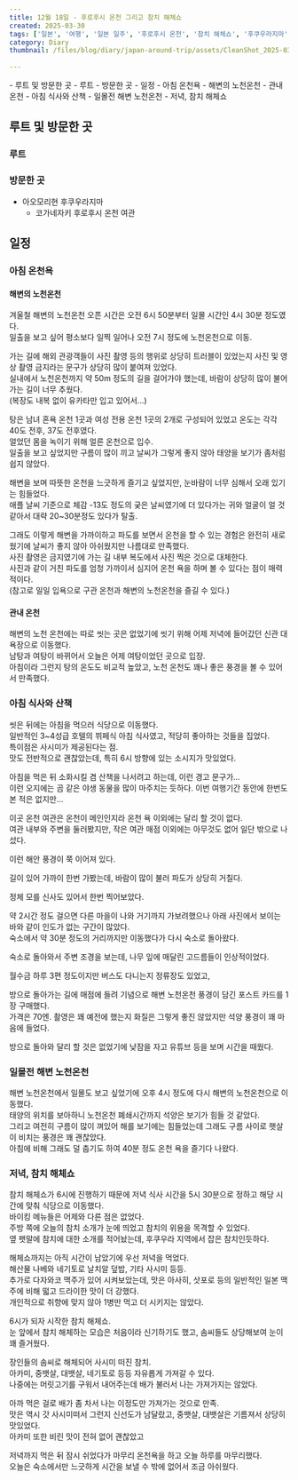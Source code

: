 ```yaml
---  
title: 12월 18일 - 후로후시 온천 그리고 참치 해체쇼  
created: 2025-03-30  
tags: ['일본', '여행', '일본 일주', '후로후시 온천', '참치 해체쇼', '후쿠우라지마']  
category: Diary  
thumbnail: /files/blog/diary/japan-around-trip/assets/CleanShot_2025-03-30_23.04.21.png  
  
---  
```

  
  
<TableOfContents>  
- 루트 및 방문한 곳  
  - 루트  
  - 방문한 곳  
- 일정  
  - 아침 온천욕  
    - 해변의 노천온천  
    - 관내 온천  
  - 아침 식사와 산책  
  - 일몰전 해변 노천온천  
  - 저녁, 참치 해체쇼  
</TableOfContents>  
  
  
## 루트 및 방문한 곳  
  
### 루트  
  
<ImageLoader src="/files/blog/diary/japan-around-trip/assets/CleanShot_2025-03-30_21.58.59.png" alt="CleanShot_2025-03-30_21.58.59" />  
  
### 방문한 곳  
  
- 아오모리현 후쿠우라지마  
  - 코가네자키 후로후시 온천 여관  
  
## 일정  
  
### 아침 온천욕  
  
#### 해변의 노천온천  
  
겨울철 해변의 노천온천 오픈 시간은 오전 6시 50분부터 일몰 시간인 4시 30분 정도였다.  
일출을 보고 싶어 평소보다 일찍 일어나 오전 7시 정도에 노천온천으로 이동.  
  
가는 길에 해외 관광객들이 사진 촬영 등의 행위로 상당히 트러블이 있었는지 사진 및 영상 촬영 금지라는 문구가 상당히 많이 붙여져 있었다.  
실내에서 노천온천까지 약 50m 정도의 길을 걸어가야 했는데, 바람이 상당히 많이 불어 가는 길이 너무 추웠다.  
(복장도 내복 없이 유카타만 입고 있어서...)  
  
탕은 남녀 혼욕 온천 1곳과 여성 전용 온천 1곳의 2개로 구성되어 있었고 온도는 각각 40도 전후, 37도 전후였다.  
얼었던 몸을 녹이기 위해 얼른 온천으로 입수.  
일출을 보고 싶었지만 구름이 많이 끼고 날씨가 그렇게 좋지 않아 태양을 보기가 좀처럼 쉽지 않았다.  
  
해변을 보며 따뜻한 온천을 느긋하게 즐기고 싶었지만, 눈바람이 너무 심해서 오래 있기는 힘들었다.  
애플 날씨 기준으로 체감 -13도 정도의 궂은 날씨였기에 더 있다가는 귀와 얼굴이 얼 것 같아서 대략 20~30분정도 있다가 탈출.  
  
그래도 이렇게 해변을 가까이하고 파도를 보면서 온천을 할 수 있는 경험은 완전히 새로웠기에 날씨가 좋지 않아 아쉬웠지만 나름대로 만족했다.  
사진 촬영은 금지였기에 가는 길 내부 복도에서 사진 찍은 것으로 대체한다.  
사진과 같이 거친 파도를 엄청 가까이서 심지어 온천 욕을 하며 볼 수 있다는 점이 매력적이다.  
(참고로 일일 입욕으로 구관 온천과 해변의 노천온천을 즐길 수 있다.)  
  
<ImageLoader src="/files/blog/diary/japan-around-trip/assets/CleanShot_2025-03-30_22.23.58.png" alt="CleanShot_2025-03-30_22.23.58" />  
  
#### 관내 온천  
  
해변의 노천 온천에는 따로 씻는 곳은 없었기에 씻기 위해 어제 저녁에 들어갔던 신관 대욕장으로 이동했다.  
남탕과 여탕이 바뀌어서 오늘은 어제 여탕이었던 곳으로 입장.  
아침이라 그런지 탕의 온도도 비교적 높았고, 노천 온천도 꽤나 좋은 풍경을 볼 수 있어서 만족했다.  
  
### 아침 식사와 산책  
  
씻은 뒤에는 아침을 먹으러 식당으로 이동했다.  
일반적인 3~4성급 호텔의 뷔페식 아침 식사였고, 적당히 좋아하는 것들을 집었다.  
특이점은 사시미가 제공된다는 점.  
맛도 전반적으로 괜찮았는데, 특히 6시 방향에 있는 소시지가 맛있었다.  
  
<ImageLoader src="/files/blog/diary/japan-around-trip/assets/CleanShot_2025-03-30_22.37.43@2x.png" alt="CleanShot_2025-03-30_22.37.43@2x" />  
  
아침을 먹은 뒤 소화시킬 겸 산책을 나서려고 하는데, 이런 경고 문구가...  
이런 오지에는 곰 같은 야생 동물을 많이 마주치는 듯하다. 이번 여행기간 동안에 한번도 본 적은 없지만...  
  
<ImageLoader src="/files/blog/diary/japan-around-trip/assets/CleanShot_2025-03-30_22.40.04@2x.png" alt="CleanShot_2025-03-30_22.40.04@2x" />  
  
이곳 온천 여관은 온천이 메인인지라 온천 욕 이외에는 달리 할 것이 없다.  
여관 내부와 주변을 둘러봤지만, 작은 여관 매점 이외에는 아무것도 없어 일단 밖으로 나섰다.  
  
<ImageLoader src="/files/blog/diary/japan-around-trip/assets/CleanShot_2025-03-30_22.43.08@2x.png" alt="CleanShot_2025-03-30_22.43.08@2x" />  
  
  
  
<ImageLoader src="/files/blog/diary/japan-around-trip/assets/CleanShot_2025-03-30_22.43.18@2x.png" alt="CleanShot_2025-03-30_22.43.18@2x" />  
  
이런 해안 풍경이 쭉 이어져 있다.  
  
<ImageLoader src="/files/blog/diary/japan-around-trip/assets/CleanShot_2025-03-30_22.45.12@2x.png" alt="CleanShot_2025-03-30_22.45.12@2x" />  
  
길이 있어 가까이 한번 가봤는데, 바람이 많이 불러 파도가 상당히 거칠다.  
  
<ImageLoader src="/files/blog/diary/japan-around-trip/assets/CleanShot_2025-03-30_22.46.38@2x.png" alt="CleanShot_2025-03-30_22.46.38@2x" />  
  
정체 모를 신사도 있어서 한번 찍어보았다.  
  
<ImageLoader src="/files/blog/diary/japan-around-trip/assets/CleanShot_2025-03-30_22.47.21@2x.png" alt="CleanShot_2025-03-30_22.47.21@2x" />  
  
약 2시간 정도 걸으면 다른 마을이 나와 거기까지 가보려했으나 아래 사진에서 보이는 바와 같이 인도가 없는 구간이 많았다.  
숙소에서 약 30분 정도의 거리까지만 이동했다가 다시 숙소로 돌아왔다.  
  
<ImageLoader src="/files/blog/diary/japan-around-trip/assets/CleanShot_2025-03-30_22.47.53@2x.png" alt="CleanShot_2025-03-30_22.47.53@2x" />  
  
숙소로 돌아와서 주변 조경을 보는데, 나무 잎에 매달린 고드름들이 인상적이었다.  
  
<ImageLoader src="/files/blog/diary/japan-around-trip/assets/CleanShot_2025-03-30_22.49.33@2x.png" alt="CleanShot_2025-03-30_22.49.33@2x" />  
  
월수금 하루 3편 정도이지만 버스도 다니는지 정류장도 있었고,  
  
<ImageLoader src="/files/blog/diary/japan-around-trip/assets/CleanShot_2025-03-30_22.50.16@2x.png" alt="CleanShot_2025-03-30_22.50.16@2x" />  
  
방으로 돌아가는 길에 매점에 들려 기념으로 해변 노천온천 풍경이 담긴 포스트 카드를 1장 구매했다.  
가격은 70엔. 촬영은 꽤 예전에 했는지 화질은 그렇게 좋진 않았지만 석양 풍경이 꽤 마음에 들었다.  
  
<ImageLoader src="/files/blog/diary/japan-around-trip/assets/CleanShot_2025-03-31_02.35.09.png" alt="CleanShot_2025-03-31_02.35.09" />  
  
방으로 돌아와 달리 할 것은 없었기에 낮잠을 자고 유튜브 등을 보며 시간을 때웠다.  
  
### 일몰전 해변 노천온천  
  
해변 노천온천에서 일몰도 보고 싶었기에 오후 4시 정도에 다시 해변의 노천온천으로 이동했다.  
태양의 위치를 보아하니 노천온천 폐쇄시간까지 석양은 보기가 힘들 것 같았다.  
그리고 여전히 구름이 많이 껴있어 해를 보기에는 힘들었는데 그래도 구름 사이로 햇살이 비치는 풍경은 꽤 괜찮았다.  
아침에 비해 그래도 덜 춥기도 하여 40분 정도 온천 욕을 즐기다 나왔다.  
  
### 저녁, 참치 해체쇼  
  
참치 해체쇼가 6시에 진행하기 때문에 저녁 식사 시간을 5시 30분으로 정하고 해당 시간에 맞춰 식당으로 이동했다.  
바이킹 메뉴들은 어제와 다른 점은 없었다.  
주방 쪽에 오늘의 참치 소개가 눈에 띄었고 참치의 위용을 목격할 수 있었다.  
옆 팻말에 참치에 대한 소개를 적어놨는데, 후쿠우라 지역에서 잡은 참치인듯하다.  
  
<ImageLoader src="/files/blog/diary/japan-around-trip/assets/CleanShot_2025-03-30_22.59.00.png" alt="CleanShot_2025-03-30_22.59.00" />  
  
<ImageLoader src="/files/blog/diary/japan-around-trip/assets/CleanShot_2025-03-30_23.00.17.png" alt="CleanShot_2025-03-30_23.00.17" />  
  
해체쇼까지는 아직 시간이 남았기에 우선 저녁을 먹었다.  
해산물 나베와 네기토로 날치알 덮밥, 기타 사시미 등등.  
추가로 다자와코 맥주가 있어 시켜보았는데, 맛은 아사히, 삿포로 등의 일반적인 일본 맥주에 비해 떫고 드라이한 맛이 더 강했다.  
개인적으로 취향에 맞지 않아 1병만 먹고 더 시키지는 않았다.  
  
<ImageLoader src="/files/blog/diary/japan-around-trip/assets/CleanShot_2025-03-30_23.01.58.png" alt="CleanShot_2025-03-30_23.01.58" />  
  
6시가 되자 시작한 참치 해체쇼.  
눈 앞에서 참치 해체하는 모습은 처음이라 신기하기도 했고, 솜씨들도 상당해보여 눈이 꽤 즐거웠다.  
  
<ImageLoader src="/files/blog/diary/japan-around-trip/assets/CleanShot_2025-03-30_23.04.21.png" alt="CleanShot_2025-03-30_23.04.21" />  
  
<VideoLoader src="/files/blog/diary/japan-around-trip/assets/IMG_3680.MOV" />  
  
장인들의 솜씨로 해체되어 사시미 떠진 참치.  
아카미, 중뱃살, 대뱃살, 네기토로 등등 자유롭게 가져갈 수 있다.  
나중에는 머릿고기를 구워서 내어주는데 배가 불러서 나는 가져가지는 않았다.  
  
<ImageLoader src="/files/blog/diary/japan-around-trip/assets/CleanShot_2025-03-30_23.07.53.png" alt="CleanShot_2025-03-30_23.07.53" />  
  
아까 먹은 걸로 배가 좀 차서 나는 이정도만 가져가는 것으로 만족.  
맛은 역시 갓 사시미떠서 그런지 신선도가 남달랐고, 중뱃살, 대뱃살은 기름져서 상당히 맛있었다.  
아카미 또한 비린 맛이 전혀 없어 괜찮았고  
  
<ImageLoader src="/files/blog/diary/japan-around-trip/assets/CleanShot_2025-03-30_23.08.48.png" alt="CleanShot_2025-03-30_23.08.48" />  
  
저녁까지 먹은 뒤 잠시 쉬었다가 마무리 온천욕을 하고 오늘 하루를 마무리했다.  
오늘은 숙소에서만 느긋하게 시간을 보낼 수 밖에 없어서 조금 아쉬웠다.  